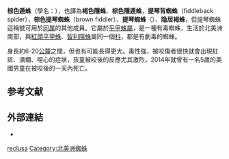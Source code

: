 {{Speciesbox
 | name = 棕色遁蛛
 | image = Brown-recluse-2-edit.jpg
 | image_width = 250px
 | taxon = Loxosceles reclusa
 | authority = {{tsl|en|Willis J. Gertsch||Gertsch}} & {{tsl|en|Mulaik|}}, 1940<ref name=WSC_s34303>{{citation |title=Taxon details ''Loxosceles reclusa'' Gertsch & Mulaik, 1940 |work=World Spider Catalog |publisher=Natural History Museum Bern |url=http://www.wsc.nmbe.ch/species/34303 |accessdate=2016-12-17 |archive-date=2016-12-20 |archive-url=https://web.archive.org/web/20161220191248/http://www.wsc.nmbe.ch/species/34303 |dead-url=no }}</ref>| range_map = Loxosceles reclusa range.png
| synonyms = {{Species list|Loxosceles reclusus|orth. var.}}
| synonyms_ref = <ref name=WSC_s34303/>
}}

'''棕色遁蛛'''（學名：{{lang|la|''Loxosceles reclusa''}}），也譯為'''褐色隱蛛'''、'''棕色隱遁蛛'''，'''提琴背蜘蛛'''（fiddleback spider），'''棕色提琴蜘蛛'''（brown fiddler）、'''提琴蜘蛛'''（{{lang|en|violin spider}}）、'''隐居褐蛛'''，但提琴蜘蛛這稱號可用於[[平甲蛛属|同属]]的其他成員。它屬於[[平甲蛛屬|平甲蛛屬]]，是一種有毒蜘蛛，生活於北美洲南部，與[[紅頭平甲蛛|紅頭平甲蛛]]、[[智利隱蛛|智利隱蛛]]屬同一個[[科_(生物)|科]]，都是有劇毒的蜘蛛。

身長約6-20[[公釐|公釐]]之間，但也有可能長得更大。毒性強，被咬傷者很快就會出現紅斑、潰爛、噁心的症狀，孩童被咬後的反應尤其激烈，2014年就曾有一名5歲的美國男童在被咬後的一天內死亡。

==参考文献==
{{reflist}}

==外部連結==
{{commonscat| Loxosceles reclusa}}
*{{Wikispecies-inline| Loxosceles reclusa}}
{{Taxonbar}}
{{DEFAULTSORT:Loxosceles reclusa}}
{{spider-stub}}
[[Category:平甲蛛属|reclusa]]
[[Category:北美洲蜘蛛|Category:北美洲蜘蛛]]